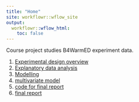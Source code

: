 ```yaml
---
title: "Home"
site: workflowr::wflow_site
output:
  workflowr::wflow_html:
    toc: false
---
```


Course project studies B4WarmED experiment data.

1. [Experimental design overview](experiment.html)
2. [Explanatory data analysis](eda.html)
3. [Modelling](model.html)
4. [multivariate model](mulmod.html)
5. [code for final report](code.html)
6. [final report](report.html)

